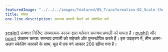 ---
featuredImage: "../../../images/featured/05_Transformation-02_Scale-thumbnail.png"
title: स्केल
one-line-description: समन्वय प्रणाली पैमाने को संशोधित करें
---

<a href='https://p5js.org/reference/#/p5/scale'>scale()</a> फ़ंक्शन निर्दिष्ट संख्यात्मक कारक द्वारा वर्तमान समन्वय प्रणाली को मापता है।
<a href='https://p5js.org/reference/#/p5/push'>push()</a> और <a href='https://p5js.org/reference/#/p5/ pop'>pop()</a> फ़ंक्शन क्रमशः समन्वय प्रणाली को सहेजते और पुनर्स्थापित करते हैं।
इस उदाहरण में, तीन अलग-अलग स्केलिंग कारकों के साथ, मूल में एक वर्ग आकार 200 खींचा गया है।